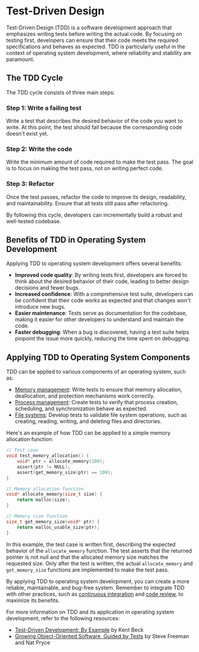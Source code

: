
# Test-Driven Design

Test-Driven Design (TDD) is a software development approach that emphasizes writing tests before writing the actual code. By focusing on testing first, developers can ensure that their code meets the required specifications and behaves as expected. TDD is particularly useful in the context of operating system development, where reliability and stability are paramount.

## The TDD Cycle

The TDD cycle consists of three main steps:

<Steps>

### Step 1: Write a failing test

Write a test that describes the desired behavior of the code you want to write. At this point, the test should fail because the corresponding code doesn't exist yet.

### Step 2: Write the code

Write the minimum amount of code required to make the test pass. The goal is to focus on making the test pass, not on writing perfect code.

### Step 3: Refactor

Once the test passes, refactor the code to improve its design, readability, and maintainability. Ensure that all tests still pass after refactoring.

</Steps>

By following this cycle, developers can incrementally build a robust and well-tested codebase.

## Benefits of TDD in Operating System Development

Applying TDD to operating system development offers several benefits:

- **Improved code quality**: By writing tests first, developers are forced to think about the desired behavior of their code, leading to better design decisions and fewer bugs.
- **Increased confidence**: With a comprehensive test suite, developers can be confident that their code works as expected and that changes won't introduce new bugs.
- **Easier maintenance**: Tests serve as documentation for the codebase, making it easier for other developers to understand and maintain the code.
- **Faster debugging**: When a bug is discovered, having a test suite helps pinpoint the issue more quickly, reducing the time spent on debugging.

## Applying TDD to Operating System Components

TDD can be applied to various components of an operating system, such as:

- [Memory management](/memory-resources-and-paging): Write tests to ensure that memory allocation, deallocation, and protection mechanisms work correctly.
- [Process management](/process-management): Create tests to verify that process creation, scheduling, and synchronization behave as expected.
- [File systems](/file-systems): Develop tests to validate file system operations, such as creating, reading, writing, and deleting files and directories.

Here's an example of how TDD can be applied to a simple memory allocation function:

```c
// Test case
void test_memory_allocation() {
    void* ptr = allocate_memory(100);
    assert(ptr != NULL);
    assert(get_memory_size(ptr) == 100);
}

// Memory allocation function
void* allocate_memory(size_t size) {
    return malloc(size);
}

// Memory size function
size_t get_memory_size(void* ptr) {
    return malloc_usable_size(ptr);
}
```

In this example, the test case is written first, describing the expected behavior of the `allocate_memory` function. The test asserts that the returned pointer is not null and that the allocated memory size matches the requested size. Only after the test is written, the actual `allocate_memory` and `get_memory_size` functions are implemented to make the test pass.

By applying TDD to operating system development, you can create a more reliable, maintainable, and bug-free system. Remember to integrate TDD with other practices, such as [continuous integration](https://en.wikipedia.org/wiki/Continuous_integration) and [code review](https://en.wikipedia.org/wiki/Code_review), to maximize its benefits.

<Callout type="info">

For more information on TDD and its application in operating system development, refer to the following resources:

- [Test-Driven Development: By Example](https://www.amazon.com/Test-Driven-Development-Kent-Beck/dp/0321146530) by Kent Beck
- [Growing Object-Oriented Software, Guided by Tests](https://www.amazon.com/Growing-Object-Oriented-Software-Guided-Tests/dp/0321503627) by Steve Freeman and Nat Pryce

</Callout>